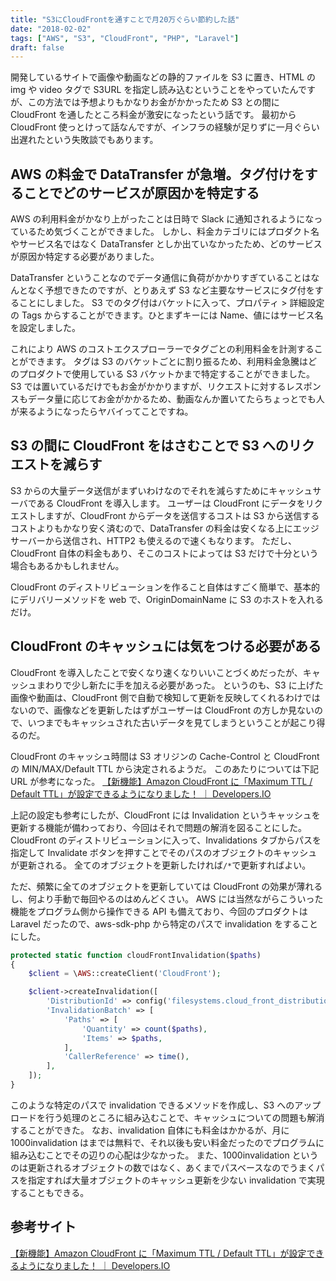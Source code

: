 ```yaml
---
title: "S3にCloudFrontを通すことで月20万ぐらい節約した話"
date: "2018-02-02"
tags: ["AWS", "S3", "CloudFront", "PHP", "Laravel"]
draft: false
---
```


開発しているサイトで画像や動画などの静的ファイルを S3 に置き、HTML の img や video タグで S3URL を指定し読み込むということをやっていたんですが、この方法では予想よりもかなりお金がかかったため S3 との間に CloudFront を通したところ料金が激安になったという話です。
最初から CloudFront 使っとけって話なんですが、インフラの経験が足りずに一月ぐらい出遅れたという失敗談でもあります。

## AWS の料金で DataTransfer が急増。タグ付けをすることでどのサービスが原因かを特定する

AWS の利用料金がかなり上がったことは日時で Slack に通知されるようになっているため気づくことができました。
しかし、料金カテゴリにはプロダクト名やサービス名ではなく DataTransfer としか出ていなかったため、どのサービスが原因か特定する必要がありました。

DataTransfer ということなのでデータ通信に負荷がかかりすぎていることはなんとなく予想できたのですが、とりあえず S3 など主要なサービスにタグ付をすることにしました。
S3 でのタグ付はバケットに入って、プロパティ > 詳細設定の Tags からすることができます。ひとまずキーには Name、値にはサービス名を設定しました。

これにより AWS のコストエクスプローラーでタグごとの利用料金を計測することができます。
タグは S3 のバケットごとに割り振るため、利用料金急騰はどのプロダクトで使用している S3 バケットかまで特定することができました。
S3 では置いているだけでもお金がかかりますが、リクエストに対するレスポンスもデータ量に応じてお金がかかるため、動画なんか置いてたらちょっとでも人が来るようになったらヤバイってことですね。

## S3 の間に CloudFront をはさむことで S3 へのリクエストを減らす

S3 からの大量データ送信がまずいわけなのでそれを減らすためにキャッシュサーバである CloudFront を導入します。
ユーザーは CloudFront にデータをリクエストしますが、CloudFront からデータを送信するコストは S3 から送信するコストよりもかなり安く済むので、DataTransfer の料金は安くなる上にエッジサーバーから送信され、HTTP2 も使えるので速くもなります。
ただし、CloudFront 自体の料金もあり、そこのコストによっては S3 だけで十分という場合もあるかもしれません。

CloudFront のディストリビューションを作ること自体はすごく簡単で、基本的にデリバリーメソッドを web で、OriginDomainName に S3 のホストを入れるだけ。

## CloudFront のキャッシュには気をつける必要がある

CloudFront を導入したことで安くなり速くなりいいことづくめだったが、キャッシュまわりで少し新たに手を加える必要があった。
というのも、S3 に上げた画像や動画は、CloudFront 側で自動で検知して更新を反映してくれるわけではないので、画像などを更新したはずがユーザーは CloudFront の方しか見ないので、いつまでもキャッシュされた古いデータを見てしまうということが起こり得るのだ。

CloudFront のキャッシュ時間は S3 オリジンの Cache-Control と CloudFront の MIN/MAX/Default TTL から決定されるようだ。
このあたりについては下記 URL が参考になった。
[【新機能】Amazon CloudFront に「Maximum TTL / Default TTL」が設定できるようになりました！ ｜ Developers.IO](https://dev.classmethod.jp/cloud/aws/introduction-to-max-ttl-on-cloudfront/)

上記の設定も参考にしたが、CloudFront には Invalidation というキャッシュを更新する機能が備わっており、今回はそれで問題の解消を図ることにした。
CloudFront のディストリビューションに入って、Invalidations タブからパスを指定して Invalidate ボタンを押すことでそのパスのオブジェクトのキャッシュが更新される。
全てのオブジェクトを更新したければ`/*`で更新すればよい。

ただ、頻繁に全てのオブジェクトを更新していては CloudFront の効果が薄れるし、何より手動で毎回やるのはめんどくさい。
AWS には当然ながらこういった機能をプログラム側から操作できる API も備えており、今回のプロダクトは Laravel だったので、aws-sdk-php から特定のパスで invalidation をすることにした。

```php
protected static function cloudFrontInvalidation($paths)
{
    $client = \AWS::createClient('CloudFront');

    $client->createInvalidation([
        'DistributionId' => config('filesystems.cloud_front_distribution_id'),
        'InvalidationBatch' => [
            'Paths' => [
                'Quantity' => count($paths),
                'Items' => $paths,
            ],
            'CallerReference' => time(),
        ],
    ]);
}
```

このような特定のパスで invalidation できるメソッドを作成し、S3 へのアップロードを行う処理のところに組み込むことで、キャッシュについての問題も解消することができた。
なお、invalidation 自体にも料金はかかるが、月に 1000invalidation はまでは無料で、それ以後も安い料金だったのでプログラムに組み込むことでその辺りの心配は少なかった。
また、1000invalidation というのは更新されるオブジェクトの数ではなく、あくまでパスベースなのでうまくパスを指定すれば大量オブジェクトのキャッシュ更新を少ない invalidation で実現することもできる。

## 参考サイト

[【新機能】Amazon CloudFront に「Maximum TTL / Default TTL」が設定できるようになりました！ ｜ Developers.IO](https://dev.classmethod.jp/cloud/aws/introduction-to-max-ttl-on-cloudfront/)
